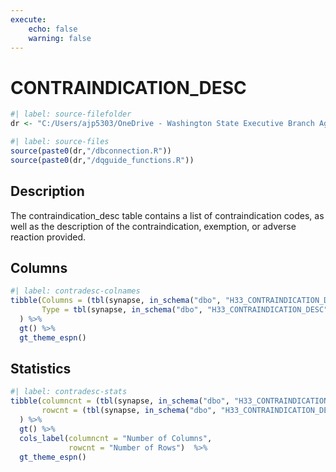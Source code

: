 ```yaml
---
execute:
    echo: false
    warning: false
---
```


# CONTRAINDICATION_DESC {.unnumbered}

```r
#| label: source-filefolder
dr <- "C:/Users/ajp5303/OneDrive - Washington State Executive Branch Agencies/source_scripts"
```

```r
#| label: source-files
source(paste0(dr,"/dbconnection.R"))
source(paste0(dr,"/dqguide_functions.R"))
```

## Description

The contraindication_desc table contains a list of contraindication codes, as well as the description of the contraindication, exemption, or adverse reaction provided.

## Columns

```r
#| label: contradesc-colnames
tibble(Columns = (tbl(synapse, in_schema("dbo", "H33_CONTRAINDICATION_DESC")) %>% colnames()),
       Type = tbl(synapse, in_schema("dbo", "H33_CONTRAINDICATION_DESC")) %>% head(1) %>% as_tibble() %>% sapply(class)
  ) %>%
  gt() %>%
  gt_theme_espn()
```

## Statistics

```r
#| label: contradesc-stats
tibble(columncnt = (tbl(synapse, in_schema("dbo", "H33_CONTRAINDICATION_DESC")) %>% ncol()),
       rowcnt = (tbl(synapse, in_schema("dbo", "H33_CONTRAINDICATION_DESC"))) %>% nrow2()
  ) %>%
  gt() %>%
  cols_label(columncnt = "Number of Columns",
             rowcnt = "Number of Rows")  %>%
  gt_theme_espn()
```
